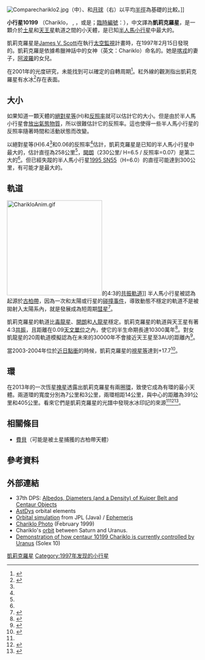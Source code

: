 {{NoteTA
|G1=Astronomy
}}
{{Infobox Planet|
| name=10199 凱莉克羅星 [[File:Chariklo_symbol_(bold).svg|24px]]
| image= Chariklo with rings eso1410b.jpg
| caption= 畫家筆下的凱莉克羅星與其環的想像圖
| background = #FFFFC0
| discoverer=[[詹姆斯·斯科蒂|詹姆斯·斯科蒂]]，[[Spacewatch|Spacewatch]]
| discovered=1997年2月15日
| designations={{mp|1997 CU|26}}
| mp_category=[[半人馬小行星|半人馬小行星]]<ref name=jpldata>{{Cite web|title=JPL Small-Body Database Browser|url=https://ssd.jpl.nasa.gov/sbdb.cgi?sstr=Chariklo|accessdate=2020-10-14|work=ssd.jpl.nasa.gov|archive-date=2020-10-18|archive-url=https://web.archive.org/web/20201018003600/https://ssd.jpl.nasa.gov/sbdb.cgi?sstr=Chariklo|dead-url=no}}</ref>
| epoch=2005年11月25日 ([[儒略日|JD]] 2453700.0)
| semimajor=15.87[[天文單位|AU]]
| perihelion=13.08 AU
| aphelion=18.66 AU
| eccentricity=0.17534
| period=23087.2 [[天|d]] (63.17 [[年|年]])
| inclination=23.375 [[度|°]]
| asc_node=300.451 °
| arg_peri=242.361 °
| mean_anomaly=10.6 °
| avg_speed=?
| dimensions=258.6 ± 10.3 公里<ref name=spitzer>{{Cite journal|title=Physical Properties of Kuiper Belt and Centaur Objects: Constraints from the Spitzer Space Telescope|url=http://adsabs.harvard.edu/abs/2008ssbn.book..161S|last=Stansberry|first=J.|last2=Grundy|first2=W.|date=2008|journal=The Solar System Beyond Neptune|pages=161–179|last3=Brown|first3=M.|last4=Cruikshank|first4=D.|last5=Spencer|first5=J.|last6=Trilling|first6=D.|last7=Margot|first7=J.-L.|access-date=2019-01-26|archive-date=2018-10-05|archive-url=https://web.archive.org/web/20181005055815/http://adsabs.harvard.edu/abs/2008ssbn.book..161S|dead-url=no}}</ref>
| mass=?
| density=?
| gravity=?
| escape_velocity=?
| rotation=?
| spectral_type= B-V=0.84; V-R=0.50
| abs_magnitude=6.4<ref name=jpldata/>
| albedo=0.05-0.06<ref name=spitzer/>
| temperature=?
}}

[[File:Comparechariklo2.jpg|thumb]]（中）、和[[月球|月球]]（右）以平均[[半徑|半徑]]為基礎的比較。]]

'''小行星10199''' （Chariklo，{{pron-en|kəˈrɪkloʊ}} {{respell|kə|RIK|loh}}, {{IPA-en|ˈkærɪkloʊ|}} {{respell|KARR|i-kloh}}，或是{{Lang-el|Χαρικλώ}}；[[臨時編號|臨時編號]]：'''{{mp|1997 CU|26}}'''），中文譯為'''凱莉克羅星'''，是一顆介於[[土星|土星]]和[[天王星|天王星]]軌道之間的小天體，是已知[[半人馬小行星|半人馬小行星]]中最大的。

凱莉克羅星是[[James_V._Scotti|James V. Scotti]]在執行[[太空監視|太空監視]]計畫時，在1997年2月15日發現的。凱莉克羅是依據希臘神話中的女神（英文：Chariklo）命名的。她是[[喀戎|喀戎]]的妻子，[[阿波羅|阿波羅]]的女兒。

在2001年的光度研究，未能找到可以確定的自轉周期<ref>{{Cite journal|title=Photometric study of Centaurs 10199 Chariklo (1997 CU$_\mathsf{26}$) and 1999 UG$_\mathsf{5}$|url=http://www.aanda.org/10.1051/0004-6361:20010382|last=Peixinho|first=N.|last2=Lacerda|first2=P.|date=2001-05|journal=Astronomy & Astrophysics|issue=2|doi=10.1051/0004-6361:20010382|volume=371|pages=753–759|issn=0004-6361|last3=Ortiz|first3=J. L.|last4=Doressoundiram|first4=A.|last5=RoosSerote|first5=M.|last6=Gutiérrez|first6=P. J.}}</ref>。紅外線的觀測指出凱莉克羅星有水冰<ref>{{cite web|url=http://berlinadmin.dlr.de/SGF/acm2002/abstracts/pshort/16-11p.pdf|title=Infrared Observations of Centaur 10119 Chariklo with possible surface variation|accessdate=2006-11-09|last=Jewitt|coauthors=Brown|date=2001-04-17|archiveurl=https://web.archive.org/web/20041129231205/http://berlinadmin.dlr.de/SGF/acm2002/abstracts/pshort/16-11p.pdf|archivedate=2004-11-29|dead-url=yes}}</ref>存在表面。

== 大小 ==
如果知道一顆天體的[[絕對星等#Planets_.28H.29|絕對星等]](H)和[[反照率#Astronomical_albedo|反照率]]就可以估計它的大小。但是由於半人馬小行星會[[釋氣|放出氣態物質]]，所以很難估計它的反照率。這也使得一些半人馬小行星的反照率隨著時間和活動狀態而改變。

以絕對星等(H)6.4<ref name=jpldata/>和0.06的反照率<ref name=spitzer/>估計，凱莉克羅星是已知的半人馬小行星中最大的，估計直徑為258公里<ref name=spitzer/>，[[小行星2060|開朗]]（230公里/ H=6.5 / 反照率=0.07）是第二大的<ref name=spitzer/>。但已經失蹤的半人馬小行星[[1995_SN55|1995 SN55]]（H=6.0）的直徑可能達到300公里，有可能才是最大的。

== 軌道 ==
[[File:CharikloAnim.gif|250px]]的4:3的[[共振軌道|共振軌道]]]]
半人馬小行星被認為起源於[[古柏帶|古柏帶]]，因為一次和太陽或行星的[[碰撞事件|碰撞事件]]，導致動態不穩定的軌道不是被拋射入太陽系內，就是發展成為短周期[[彗星|彗星]]<ref name=Sheppard2000>{{Cite journal|title=A Wide-Field CCD Survey for Centaurs and Kuiper Belt Objects|url=https://iopscience.iop.org/article/10.1086/316805|last=Sheppard|first=Scott S.|last2=Jewitt|first2=David C.|date=2000-11|journal=The Astronomical Journal|issue=5|doi=10.1086/316805|volume=120|pages=2687–2694|last3=Trujillo|first3=Chadwick A.|last4=Brown|first4=Michael J. I.|last5=Ashley|first5=Michael C. B.|access-date=2020-10-14|archive-date=2020-10-16|archive-url=https://web.archive.org/web/20201016044807/https://iopscience.iop.org/article/10.1086/316805|dead-url=no}}</ref>。

凱莉克羅星的軌道比[[小行星7066|毒龍星]]、[[小行星2060|開朗]]和[[小行星5145|人龍星]]穩定。凱莉克羅星的軌道與天王星有著4:3[[軌道共振|共振]]，且距離在0.09[[天文單位|天文單位]]之內，使它的半生命期長達10300萬年<ref name=Horner2004a>{{Cite journal|title=Simulations of the population of Centaurs - I. The bulk statistics|url=https://academic.oup.com/mnras/article-lookup/doi/10.1111/j.1365-2966.2004.08240.x|last=Horner|first=J.|last2=Evans|first2=N. W.|date=2004-11|journal=Monthly Notices of the Royal Astronomical Society|issue=3|doi=10.1111/j.1365-2966.2004.08240.x|volume=354|pages=798–810|language=en|last3=Bailey|first3=M. E.|access-date=2020-10-14|archive-date=2017-07-25|archive-url=https://web.archive.org/web/20170725220307/https://academic.oup.com/mnras/article-lookup/doi/10.1111/j.1365-2966.2004.08240.x|dead-url=no}}</ref>。對女凱龍星的20周軌道模擬認為在未來的30000年不會接近天王星至3AU的距離內<ref name=CharikloClones>{{cite web|title=Twenty clones of Centaur 10199 Chariklo making passes within 450Gm|url=http://home.comcast.net/~kpheider/CharClones.txt|accessdate=2009-05-09|archiveurl=https://www.webcitation.org/5gkKzaGwX?url=http://home.comcast.net/~kpheider/CharClones.txt|archivedate=2009-05-13|deadurl=no}}</ref>。

當2003-2004年位於[[近日點|近日點]][[衝|衝]]的時候，凱莉克羅星的[[視星等|視星等]]達到+17.7<ref name=AstDys>{{cite web|title=AstDys (10199) Chariklo (March 2003) Ephemerides|url=http://hamilton.dm.unipi.it/astdys/index.php?pc=1.1.3.1&n=10199&oc=500&y0=2003&m0=3&d0=9&h0=0&mi0=0&y1=2003&m1=3&d1=20&h1=0&mi1=0&ti=1.0&tiu=days|publisher=Department of Mathematics, University of Pisa, Italy|accessdate=2009-04-03|archive-date=2016-04-28|archive-url=https://web.archive.org/web/20160428205700/http://hamilton.dm.unipi.it/astdys/index.php?pc=1.1.3.1&n=10199&oc=500&y0=2003&m0=3&d0=9&h0=0&mi0=0&y1=2003&m1=3&d1=20&h1=0&mi1=0&ti=1.0&tiu=days|dead-url=no}}</ref>。

== 環 ==
{{main|女凱龍星環}}
在2013年的一次恆星[[掩星|掩星]]透露出凱莉克羅星有兩圈[[行星環|環]]，致使它成為有環的最小天體。兩道環的寬度分別為7公里和3公里，兩環相距14公里，與中心的距離為391公里和405公里。看來它們是凱莉克羅星的光譜中發現水冰印記的來源<ref name="ESO ring"/><ref name=nature_news>{{Cite journal|title=Asteroids can have rings, too|url=http://www.nature.com/articles/nature.2014.14937|date=2014-03-26|journal=Nature|doi=10.1038/nature.2014.14937|pages=nature.2014.14937|language=en|issn=0028-0836|access-date=2020-10-14|archive-date=2021-11-17|archive-url=https://web.archive.org/web/20211117193343/https://www.nature.com/articles/nature.2014.14937|dead-url=no}}</ref><ref name=nature_paper>{{Cite journal|title=A ring system detected around the Centaur (10199) Chariklo|url=https://www.nature.com/articles/nature13155|last=Braga-Ribas|first=F.|last2=Sicardy|first2=B.|date=2014-04|journal=Nature|issue=7494|doi=10.1038/nature13155|volume=508|pages=72–75|language=en|issn=1476-4687|last3=Ortiz|first3=J. L.|last4=Snodgrass|first4=C.|last5=Roques|first5=F.|last6=Vieira-Martins|first6=R.|last7=Camargo|first7=J. I. B.|last8=Assafin|first8=M.|last9=Duffard|first9=R.|access-date=2020-10-07|archive-date=2019-12-08|archive-url=https://web.archive.org/web/20191208170959/http://www.nature.com/doifinder/10.1038/nature13155|dead-url=no}}</ref>。

== 相關條目 ==
* [[土卫九|費貝]]（可能是被土星捕獲的古柏帶天體）

== 參考資料 ==
{{reflist}}

== 外部連結 ==
* 37th DPS: [https://web.archive.org/web/20061107062601/http://www.aas.org/publications/baas/v37n3/dps2005/446.htm Albedos, Diameters (and a Density) of Kuiper Belt and Centaur Objects]
* [http://hamilton.dm.unipi.it/cgi-bin/astdys/astibo?objects:Chariklo;main AstDys] {{Wayback|url=http://hamilton.dm.unipi.it/cgi-bin/astdys/astibo?objects:Chariklo;main|date=20190925012353}} orbital elements
* [http://ssd.jpl.nasa.gov/sbdb.cgi?sstr=Chariklo;orb=1;view=Far Orbital simulation] {{Wayback|url=http://ssd.jpl.nasa.gov/sbdb.cgi?sstr=Chariklo;orb=1;view=Far|date=20190702100650}} from JPL (Java) / [http://ssd.jpl.nasa.gov/horizons.cgi?find_body=1&body_group=sb&sstr=Chariklo Ephemeris] {{Wayback|url=http://ssd.jpl.nasa.gov/horizons.cgi?find_body=1&body_group=sb&sstr=Chariklo |date=20160303183038 }}
* [http://www.iop.org/EJ/article/1538-3881/120/5/2687/200138.fg1.html Chariklo Photo] (February 1999)
* Chariklo's [https://web.archive.org/web/20090327051719/http://home.comcast.net/~kpheider/Chariklo.gif orbit] between Saturn and Uranus.
* [http://home.comcast.net/~kpheider/Char.txt Demonstration of how centaur 10199 Chariklo is currently controlled by Uranus] (Solex 10)

{{Minor Planet Number|[[小行星10198|小行星10198]]|PageName=小行星10199|[[小行星10200|小行星10200]]}}
{{太阳系}}

[[Category:半人马小行星|凱莉克羅星]]
[[Category:1997年发现的小行星|Category:1997年发现的小行星]]